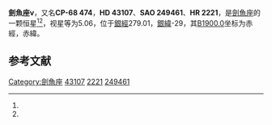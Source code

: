 {{Starbox begin
| name = 劍魚座ν
}}
{{Starbox observe
| epoch = [[J2000.0|J2000.0]]
| constell = [[劍魚座|劍魚座]]<ref name=SIMBAD>{{cite web
 | url=http://simbad.u-strasbg.fr/simbad/sim-id?Ident=HR+2221
 | title=Pulsating variable Star
 | publisher=Centre de Données astronomiques de Strasbourg
 | work=SIMBAD
 | accessdate=2012-07-13
 | archive-date=2016-03-17
 | archive-url=https://web.archive.org/web/20160317151614/http://simbad.u-strasbg.fr/simbad/sim-id?Ident=HR+2221
 | dead-url=no
 }}</ref><ref name=DATA>{{cite web
 | url=http://vizier.u-strasbg.fr/viz-bin/VizieR-5?-out.add=.&-source=5050&-corr=PK=HR&-out.max=9999&HR=2221
 | title=VizieR Detailed Page
 | accessdate=2012-07-13
 | archive-date=2019-07-01
 | archive-url=https://web.archive.org/web/20190701103139/http://vizier.u-strasbg.fr/viz-bin/VizieR-5?-out.add=.&-source=5050&-corr=PK=HR&-out.max=9999&HR=2221
 | dead-url=no
 }}</ref>
| 星官 = 
| ra = {{RA|6|8|44.2}}<ref name=SIMBAD /><ref name=DATA />
| dec = {{DEC|-68|50|36}}<ref name=SIMBAD /><ref name=DATA />
| appmag_v = 5.06<ref name=SIMBAD /><ref name=DATA />
}}
{{Starbox character
| class = B8V<ref name=SIMBAD /><ref name=DATA />
| b-v = -0.08<ref name=SIMBAD /><ref name=DATA />
| u-b = -0.21<ref name=SIMBAD /><ref name=DATA />
| r-i = <ref name=SIMBAD /><ref name=DATA />
| variable = 
}}
{{Starbox astrometry
| radial_v = -0.21
| prop_mo_ra = 18
| parallax = 
| p_error = 
}}
{{Starbox catalog
| names =CP-68 474，[[SAO星表|SAO]] 249461，[[HD星表|HD]] 43107，[[HR星表|HR]] 2221}}
{{Starbox reference |Simbad=HR+2221}}
{{Starbox end}}

'''劍魚座ν'''，又名'''CP-68 474'''，'''HD 43107'''、'''SAO 249461'''、'''HR 2221'''，是[[劍魚座|劍魚座]]的一颗恒星<ref name=SIMBAD /><ref name=DATA />，视星等为5.06，位于[[銀道座標系|銀經]]279.01，[[銀道座標系|銀緯]]-29，其[[B1900.0|B1900.0]]坐标为赤經{{RA|6|9|22.7}}，赤緯{{DEC|-68|-29|19}}。

== 参考文献 ==
{{reflist}}

{{star-stub}}

{{劍魚座恒星}}
[[Category:劍魚座|Category:劍魚座]]
[[Category:HD和HDE天體|43107]]
[[Category:HR天體|2221]]
[[Category:SAO天體|249461]]
